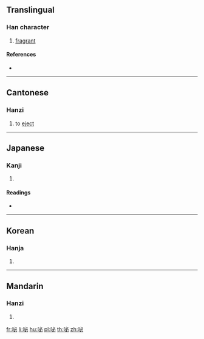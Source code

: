 {{character info/new}}
==Translingual==

===Han character===
{{Han char|rn=30|rad=口|as=05|sn=8|four=63000|canj=RPH|ids=⿰口必}}

# [[fragrant]]

====References====
* {{Han ref|kx=0184.120|dkj=03485|dj=0403.110|hdz=10608.130|uh=5487|ud=21639|bh=CBDB|bd=52187}}

----

==Cantonese==

===Hanzi===
{{yue-hanzi|jyut=[[bat1]], [[bit1]]|y=bat1, bit1}}

# to [[eject]]

----

==Japanese==

===Kanji===
{{ja-kanji|grade=|rs=口05}}

# {{defn|lang=ja|sort=口05}}

====Readings====
* {{ja-readings|on=[[へつ]] (hetsu), [[べち]] (bechi), [[ひつ]] (hitsu), [[ひち]] (hichi), [[ひ]] (hi), [[び]] (bi)|kun=}}

----

==Korean==

===Hanja===
{{ko-hanja|hangeul=필|rv=pil|mr=p'il}}

# {{defn|lang=ko|sort=口05}}

----

==Mandarin==

===Hanzi===
{{cmn-hanzi|pin=[[bì]] ([[bi4]])|wg=pi<sup>4</sup>}}

# {{defn|lang=cmn|sort=口05}}

[[fr:咇]]
[[li:咇]]
[[hu:咇]]
[[pl:咇]]
[[th:咇]]
[[zh:咇]]